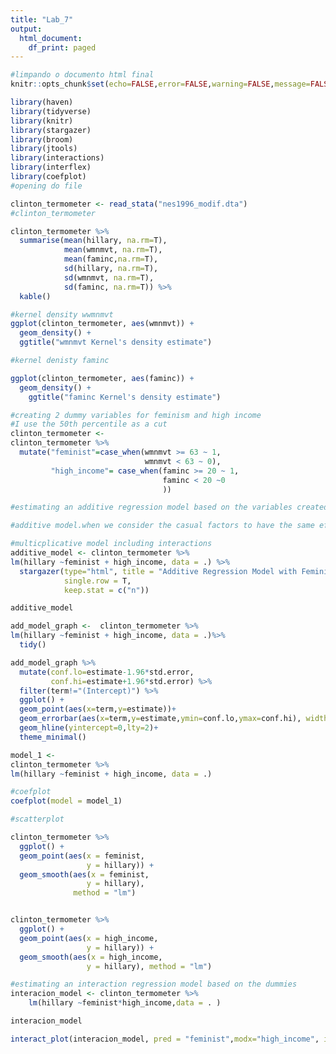 ```yaml
---
title: "Lab_7"
output: 
  html_document:
    df_print: paged
---
```



```r
#limpando o documento html final
knitr::opts_chunk$set(echo=FALSE,error=FALSE,warning=FALSE,message=FALSE)
```

```r
library(haven)
library(tidyverse)
library(knitr)
library(stargazer)
library(broom)
library(jtools)
library(interactions)
library(interflex)
library(coefplot)
#opening do file

clinton_termometer <- read_stata("nes1996_modif.dta")
#clinton_termometer
```

```r
clinton_termometer %>%
  summarise(mean(hillary, na.rm=T),
            mean(wmnmvt, na.rm=T),
            mean(faminc,na.rm=T),
            sd(hillary, na.rm=T),
            sd(wmnmvt, na.rm=T),
            sd(faminc, na.rm=T)) %>%
  kable()

#kernel density wwmnmvt
ggplot(clinton_termometer, aes(wmnmvt)) +
  geom_density() +
  ggtitle("wmnmvt Kernel's density estimate")

#kernel denisty faminc

ggplot(clinton_termometer, aes(faminc)) +
  geom_density() +
    ggtitle("faminc Kernel's density estimate")

```

```r
#creating 2 dummy variables for feminism and high income
#I use the 50th percentile as a cut 
clinton_termometer <-
clinton_termometer %>%
  mutate("feminist"=case_when(wmnmvt >= 63 ~ 1,
                              wmnmvt < 63 ~ 0),
         "high_income"= case_when(faminc >= 20 ~ 1,
                                  faminc < 20 ~0
                                  ))
```

```r
#estimating an additive regression model based on the variables created above

#additive model.when we consider the casual factors to have the same effect always (we add the effects and we came up with the predicted value)

#multicplicative model including interactions
additive_model <- clinton_termometer %>%
lm(hillary ~feminist + high_income, data = .) %>%
  stargazer(type="html", title = "Additive Regression Model with Feminism and High Income",
            single.row = T,
            keep.stat = c("n"))

additive_model

add_model_graph <-  clinton_termometer %>%
lm(hillary ~feminist + high_income, data = .)%>%
  tidy()

add_model_graph %>%
  mutate(conf.lo=estimate-1.96*std.error,
         conf.hi=estimate+1.96*std.error) %>%
  filter(term!="(Intercept)") %>%
  ggplot() +
  geom_point(aes(x=term,y=estimate))+
  geom_errorbar(aes(x=term,y=estimate,ymin=conf.lo,ymax=conf.hi), width=0.1)+
  geom_hline(yintercept=0,lty=2)+
  theme_minimal()

model_1 <-
clinton_termometer %>%
lm(hillary ~feminist + high_income, data = .)

#coefplot
coefplot(model = model_1)

#scatterplot

clinton_termometer %>%
  ggplot() +
  geom_point(aes(x = feminist,
                 y = hillary)) +
  geom_smooth(aes(x = feminist,
                 y = hillary), 
              method = "lm")


clinton_termometer %>%
  ggplot() +
  geom_point(aes(x = high_income,
                 y = hillary)) +
  geom_smooth(aes(x = high_income,
                 y = hillary), method = "lm")
```

```r
#estimating an interaction regression model based on the dummies
interacion_model <- clinton_termometer %>%
    lm(hillary ~feminist*high_income,data = . )

interacion_model
```

```r
interact_plot(interacion_model, pred = "feminist",modx="high_income", interval = TRUE )
```

```r

```




